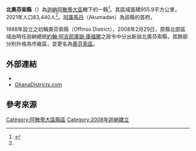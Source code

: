 {{Infobox settlement
|name=北奧芬索縣
|settlement_type = [[縣區_(迦納)|縣區]]
|native_name = Offinso North District
|nickname = 
|image_skyline = 
|image_size = 
|image_caption =
|image_flag = 
|image_seal =
|image_map = Districts of the Ashanti Region (2012).svg
|map_caption = 阿散蒂大區縣區
|pushpin_map=Ghana
|pushpin_map_caption =北奧芬索縣在迦納的位置
|subdivision_type   = 國家
|subdivision_name   = 迦納
|subdivision_type1= [[加纳行政区划|大區]]
|subdivision_name1=[[阿散蒂大區|阿散蒂大區]]
|subdivision_type2= 首府
|subdivision_name2=[[阿庫馬丹|阿庫馬丹]]
|leader_title = 行政首長
|leader_name = Hon. David Kwadwo Asare
|established_title =
|established_date = 
|area_total_km2 = 955.9
|population_as_of = 2021
|population_footnotes =<ref name="citypopulation">{{Cite web|url=http://www.citypopulation.de/en/ghana/admin/|title=Ghana: Administrative Division|publisher=City Population|accessdate=2022-02-05|archive-date=2021-11-23|archive-url=https://web.archive.org/web/20211123184626/https://citypopulation.de/en/ghana/admin/}}</ref>
|population_total = 83,440
|population_density_km2 = auto
|timezone =GMT
|utc_offset = +0
}}

'''北奧芬索縣'''（{{lang-en|Offinso North District}}）為[[迦納|迦納]][[阿散蒂大區|阿散蒂大區]]轄下的一縣<ref>{{cite web|url=http://ghanadistricts.gov.gh/home/?_%3D27%26sa%3D3399 |title=Archived copy |access-date=2012-05-17 |url-status=dead |archiveurl=https://web.archive.org/web/20120323051508/http://ghanadistricts.gov.gh/home/?_=27&sa=3399 |archivedate=2012-03-23}}</ref>。其區域面積955.9平方公里，2021年人口83,440人<ref name=citypopulation/>。[[阿庫馬丹|阿庫馬丹]]（Akumadan）為該縣的首府。

1988年設立之初稱奧芬索縣（Offinso District），2008年2月29日，原縣北部區域由時任迦納總統[[約翰·阿吉耶庫姆·庫福爾|約翰·阿吉耶庫姆·庫福爾]]之政令中分出新設北奧芬索縣，其餘部分則升格為市級區，並更名為[[奧芬索區|奧芬索區]]。

==外部連結==
* {{statoids|id=ygh|title=Districts of Ghana}}
* [https://web.archive.org/web/20051220143612/http://www.ghanadistricts.com/index.asp GhanaDistricts.com]

==參考來源==
{{reflist}}

{{阿散蒂大區縣區}}

{{DEFAULTSORT:Offinso North}}
[[Category:阿散蒂大區縣區|Category:阿散蒂大區縣區]]
[[Category:2008年迦納建立|Category:2008年迦納建立]]

{{Ghana-geo-stub}}